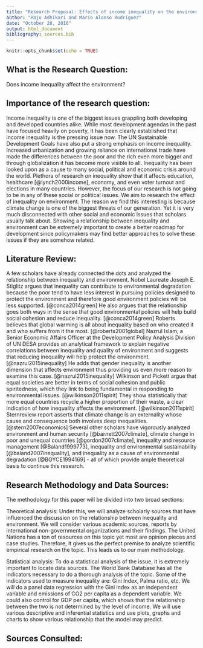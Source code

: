 ```yaml
---
title: "Research Proposal: Effects of income inequality on the environment"
author: "Raju Adhikari and Mario Alonso Rodriguez"
date: "October 28, 2016"
output: html_document
bibliography: sources.bib
---
```


```r
knitr::opts_chunk$set(echo = TRUE)
```

## What is the Research Question:

Does income inequality affect the environment?


## Importance of the research question:

Income inequality is one of the biggest issues grappling both developing and developed countries alike. While most development agendas in the past have focused heavily on poverty, it has been clearly established that income inequality is the pressing issue now. The UN Sustainable Development Goals have also put a strong emphasis on income inequality. Increased urbanization and growing reliance on international trade have made the differences between the poor and the rich even more bigger and through globalization it has become more visible to all. Inequality has been looked upon as a cause to many social, political and economic crisis around the world. Plethora of research on inequality show that it affects education, healthcare [@lynch2000income], economy, and even voter turnout and elections in many countries. However, the focus of our research is not going to be in any of these social or political issues. We aim to research the effect of inequality on environment. The reason we find this interesting is because climate change is one of the biggest threats of our generation. Yet it is very much disconnected with other social and economic issues that scholars usually talk about. Showing a relationship between inequality and environment can be extremely important to create a better roadmap for development since policymakers may find better approaches to solve these issues if they are somehow related.

## Literature Review:

A few scholars have already connected the dots and analyzed the relationship between inequality and environment. Nobel Laureate Joseph E. Stiglitz argues that inequality can contribute to environmental degradation because the poor tend to have less interest in pursuing policies designed to protect the environment and therefore good environment policies will be less supported. [@conca2014green] He also argues that the relationship goes both ways in the sense that good environmental policies will help build social cohesion and reduce inequality. [@conca2014green] Roberts believes that global warming is all about inequality based on who created it and who suffers from it the most. [@roberts2001global] Nazrul Islam, a Senior Economic Affairs Officer at the Development Policy Analysis Division of UN DESA provides an analytical framework to explain negative correlations between inequality and quality of environment and suggests that reducing inequality will help protect the environment. [@nazrul2015inequality] He adds that gender inequality is another dimension that affects environment thus providing us even more reason to examine this case. [@nazrul2015inequality] Wilkinson and Pickett argue that equal societies are better in terms of social cohesion and public spiritedness, which they link to being fundamental in responding to environmental issues. [@wilkinson2011spirit] They show statistically that more equal countries recycle a higher proportion of their waste, a clear indication of how inequality affects the environment. [@wilkinson2011spirit]  Sternreview report asserts that climate change is an externality whose cause and consequence both involves deep inequalities. [@stern2007economics] Several other scholars have vigorously analyzed environment and human security [@barnett2007climate], climate change in poor and unequal countries [@gordon2007climate], inequality and resource management [@Baland1999773], inequality and environmental sustainability [@baland2007inequality], and inequality as a cause of environmental degradation [@BOYCE1994169] - all of which provide ample theoretical basis to continue this research.

## Research Methodology and Data Sources:

The methodology for this paper will be divided into two broad sections:

Theoretical analysis: Under this, we will analyze scholarly sources that have influenced the discussion on the relationship between inequality and environment. We will consider various academic sources, reports by international non-governmental organizations and their findings. The United Nations has a ton of resources on this topic yet most are opinion pieces and case studies. Therefore, it gives us the perfect premise to analyze scientific empirical research on the topic. This leads us to our main methodology. 

Statistical analysis: To do a statistical analysis of the issue, it is extremely important to locate data sources. The World Bank Database has all the indicators necessary to do a thorough analysis of the topic. Some of the indicators used to measure inequality are: Gini Index, Palma ratio, etc. We will do a panel data regression with the Gini index as an independent variable and emissions of CO2 per capita as a dependent variable. We could also control for GDP per capita, which shows that the relationship between the two is not determined by the level of income. We will use various descriptive and inferential statistics and use plots, graphs and charts to show various relationship that the model may predict.

## Sources Consulted:
